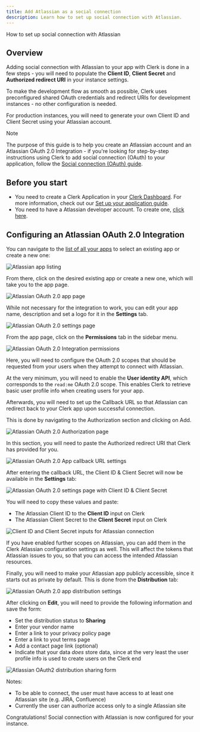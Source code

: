 ```yaml
---
title: Add Atlassian as a social connection
description: Learn how to set up social connection with Atlassian.
---
```


How to set up social connection with Atlassian

## Overview

Adding social connection with Atlassian to your app with Clerk is done in a few steps - you will need to populate the **Client ID**, **Client Secret** and **Authorized redirect URI** in your instance settings.

To make the development flow as smooth as possible, Clerk uses  preconfigured shared OAuth credentials and redirect URIs for development instances - no other configuration is needed.

For production instances, you will need to generate your own Client ID and Client Secret using your Atlassian account.

> [!NOTE]
> The purpose of this guide is to help you create an Atlassian account and an Atlassian OAuth 2.0 Integration - if you're looking for step-by-step  instructions using Clerk to add social connection (OAuth) to your  application, follow the [Social connection (OAuth) guide](/docs/authentication/social-connections/oauth).

## Before you start

- You need to create a Clerk Application in your [Clerk Dashboard](https://dashboard.clerk.com/). For more information, check out our [Set up your application guide](/docs/quickstarts/setup-clerk).
- You need to have a Atlassian developer account. To create one, [click here](https://developer.atlassian.com/).

## Configuring an Atlassian OAuth 2.0 Integration

You can navigate to the [list of all your apps](https://developer.atlassian.com/console/myapps/) to select an existing app or create a new one:

![Atlassian app listing](/docs/images/authentication-providers/atlassian/37ec3daaa6d6eaa060ad7fecb112ae6d1ef46597-3456x1844.png)

From there, click on the desired existing app or create a new one, which will take you to the app page.

![Atlassian OAuth 2.0 app page](/docs/images/authentication-providers/atlassian/597e9bdc5a6b521bcbf8223c04a1102683bf9231-3456x1730.png)

While not necessary for the integration to work, you can edit your app name, description and set a logo for it in the **Settings** tab.

![Atlassian OAuth 2.0 settings page](/docs/images/authentication-providers/atlassian/b2762ea10eebe6f05f39aa9ed33c54ca41bc2f3d-3456x1730.png)

From the app page, click on the **Permissions** tab in the sidebar menu.

![Atlassian OAuth 2.0 Integration permissions](/docs/images/authentication-providers/atlassian/04fa49b7d9ba58c0faf2c2b97f85b5ea17a9ebe6-3456x1730.png)

Here, you will need to configure the OAuth 2.0 scopes that should be requested from your users when they attempt to connect with Atlassian.

At the very minimum, you will need to enable the **User identity API**, which corresponds to the `read:me` OAuth 2.0 scope. This enables Clerk to retrieve basic user profile info when creating users for your app.

Afterwards, you will need to set up the Callback URL so that Atlassian can redirect back to your Clerk app upon successful connection.

This is done by navigating to the Authorization section and clicking on Add.

![Atlassian OAuth 2.0 Authorization page](/docs/images/authentication-providers/atlassian/3d60a54bb48c03257afbf769f1f50cf45f18871c-3456x1730.png)

In this section, you will need to paste the Authorized redirect URI that Clerk has provided for you.

![Atlassian OAuth 2.0 App callback URL settings](/docs/images/authentication-providers/atlassian/a6dc9bd0902359cad9c94de1bdcbd4c9112bff1d-3456x1730.png)

After entering the callback URL, the Client ID & Client Secret will now be available in the **Settings** tab:

![Atlassian OAuth 2.0 settings page with Client ID & Client Secret](/docs/images/authentication-providers/atlassian/fdc89459cdc6450c4dbde713e7b840d93b01c862-3456x1730.png)

You will need to copy these values and paste:

- The Atlassian Client ID to the **Client ID** input on Clerk
- The Atlassian Client Secret to the **Client Secret** input on Clerk

![Client ID and Client Secret inputs for Atlassian connection](/docs/images/authentication-providers/atlassian/6ef7100945fb68a379b35a5c295a76405a2cf10e-1156x1354.png)

If you have enabled further scopes on Atlassian, you can add them in the  Clerk Atlassian configuration settings as well. This will affect the  tokens that Atlassian issues to you, so that you can access the intended Atlassian resources.

Finally, you will need to make your Atlassian app publicly accessible, since it  starts out as private by default. This is done from the **Distribution** tab:

![Atlassian OAuth 2.0 app distribution settings](/docs/images/authentication-providers/atlassian/83d5498c454f5ba0b92a76c4a1942e9a07cde48d-3456x1730.png)

After clicking on **Edit**, you will need to provide the following information and save the form:

- Set the distribution status to **Sharing**
- Enter your vendor name
- Enter a link to your privacy policy page
- Enter a link to yout terms page
- Add a contact page link (optional)
- Indicate that your data _does_ store data, since at the very least the user profile info is used to create users on the Clerk end

![Atlassian OAuth2 distribution sharing form](/docs/images/authentication-providers/atlassian/07c724b9a66773c94c169cc2a199a549c45d8fdd-3456x1730.png)

Notes:

- To be able to connect, the user must have access to at least one Atlassian site (e.g. JIRA, Confluence)
- Currently the user can authorize access only to a single Atlassian site

Congratulations! Social connection with Atlassian is now configured for your instance.
